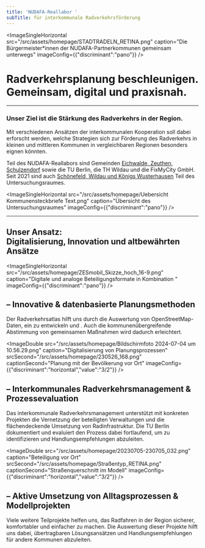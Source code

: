 ```yaml
---
title: 'NUDAFA-Reallabor '
subTitle: für interkommunale Radverkehrsförderung
---
```

<ImageSingleHorizontal src="/src/assets/homepage/STADTRADELN_RETINA.png" caption="Die Bürgermeister*innen der NUDAFA-Partnerkommunen gemeinsam unterwegs" imageConfig={{"discriminant":"pano"}} />

Radverkehrsplanung beschleunigen. \
Gemeinsam, digital und praxisnah.
=================================

---

### **Unser Ziel ist die Stärkung des Radverkehrs in der Region.**&#x20;

Mit verschiedenen Ansätzen der interkommunalen Kooperation soll dabei erforscht werden, welche Strategien sich zur Förderung des Radverkehrs in kleinen und mittleren Kommunen in vergleichbaren Regionen besonders eignen könnten.&#x20;

Teil des NUDAFA-Reallabors sind Gemeinden [Eichwalde, Zeuthen, Schulzendorf](https://next.nudafa.de/partnerkommunen/) sowie die TU Berlin, die TH Wildau und die FixMyCity GmbH. Seit 2021 sind auch [Schönefeld, Wildau und Königs Wusterhausen](https://next.nudafa.de/partnerkommunen/) Teil des Untersuchungsraumes. <TextLinkArrow href="https://next.nudafa.de/ueber-uns/" display="mehr" external={false} />

<ImageSingleHorizontal src="/src/assets/homepage/Uebersicht Kommunensteckbriefe Text.png" caption="Übersicht des Untersuchungsraumes" imageConfig={{"discriminant":"pano"}} />

---

Unser Ansatz: \
Digitalisierung, Innovation und altbewährten Ansätze
----------------------------------------------------

<ImageSingleHorizontal src="/src/assets/homepage/ZESmobil_Skizze_hoch_16-9.png" caption="Digitale und analoge Beteiligungsformate in Kombination " imageConfig={{"discriminant":"pano"}} />

## – Innovative & datenbasierte Planungsmethoden

Der Radverkehrsatlas hilft uns durch die Auswertung von OpenStreetMap-Daten, ein <TextLinkArrow href="https://next.nudafa.de/radnetz/einleitung" display="ein flächendeckendes Radverkehrsnetz" external={false} /> zu entwickeln und <TextLinkArrow href="https://next.nudafa.de/massnahmen" display="dessen Umsetzung nachvollziehbar darzustellen" external={false} />. Auch die kommunenübergreifende Abstimmung von gemeinsamen Maßnahmen wird dadurch erleichtert.&#x20;

<ImageDouble src="/src/assets/homepage/Bildschirmfoto 2024-07-04 um 10.56.29.png" caption="Digitalisierung von Planungsprozessen" srcSecond="/src/assets/homepage/230526_168.png" captionSecond="Planung mit der Bevölkerung vor Ort" imageConfig={{"discriminant":"horizontal","value":"3/2"}} />

## – Interkommunales Radverkehrsmanagement & Prozessevaluation

Das interkommunale Radverkehrsmanagement unterstützt mit konkreten Projekten die Vernetzung der beteiligten Verwaltungen und die flächendeckende Umsetzung von Radinfrastruktur. Die TU Berlin dokumentiert und evaluiert den Prozess dabei fortlaufend, um <TextLinkArrow href="https://next.nudafa.de/begleitforschung" display="Hemmnisse und Treiber der interkommunalen Radverkehrsförderung" external={false} /> zu identifizieren und Handlungsempfehlungen abzuleiten.

<ImageDouble src="/src/assets/homepage/20230705-230705_032.png" caption="Beteiligung vor Ort" srcSecond="/src/assets/homepage/Straßentyp_RETINA.png" captionSecond="Straßenquerschnitt im Modell" imageConfig={{"discriminant":"horizontal","value":"3/2"}} />

## – Aktive Umsetzung von Alltagsprozessen & Modellprojekten

Viele weitere Teilprojekte helfen uns, das Radfahren in der Region sicherer, komfortabler und einfacher zu machen. Die Auswertung dieser Projekte hilft uns dabei, übertragbaren Lösungsansätzen und Handlungsempfehlungen für andere Kommunen abzuleiten.

